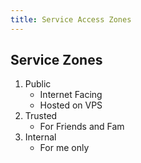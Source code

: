 ```yaml
---
title: Service Access Zones
---
```


## Service Zones
1. Public
	- Internet Facing
	- Hosted on VPS
2. Trusted
	- For Friends and Fam
3. Internal
	- For me only